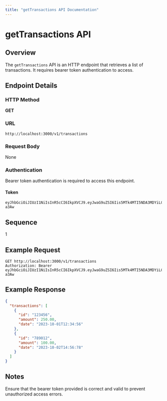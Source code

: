 ```yaml
---
title: "getTransactions API Documentation"
---
```


# getTransactions API

## Overview
The `getTransactions` API is an HTTP endpoint that retrieves a list of transactions. It requires bearer token authentication to access.

## Endpoint Details

### HTTP Method
**GET**

### URL
```
http://localhost:3000/v1/transactions
```

### Request Body
None

### Authentication
Bearer token authentication is required to access this endpoint. 

#### Token
```
eyJhbGciOiJIUzI1NiIsInR5cCI6IkpXVCJ9.eyJwaG9uZSI6Iis5MTk4MTI5NDA3MDYiLCJ1aWQiOiI1Z2VhcGdhcHhzIn0.yNyKfoOQouzSNDwp_5rJ9CAEMVJo5uqueJHNpG-a3Aw
```

## Sequence
1

## Example Request
```http
GET http://localhost:3000/v1/transactions
Authorization: Bearer eyJhbGciOiJIUzI1NiIsInR5cCI6IkpXVCJ9.eyJwaG9uZSI6Iis5MTk4MTI5NDA3MDYiLCJ1aWQiOiI1Z2VhcGdhcHhzIn0.yNyKfoOQouzSNDwp_5rJ9CAEMVJo5uqueJHNpG-a3Aw
```

## Example Response
```json
{
  "transactions": [
    {
      "id": "123456",
      "amount": 250.00,
      "date": "2023-10-01T12:34:56"
    },
    {
      "id": "789012",
      "amount": 100.00,
      "date": "2023-10-02T14:56:78"
    }
  ]
}
```

## Notes
Ensure that the bearer token provided is correct and valid to prevent unauthorized access errors.
